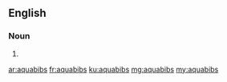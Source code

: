 ==English==

===Noun===
{{head|en|plural}}

# {{plural of|aquabib|lang=en|nocat=1}}

[[ar:aquabibs]]
[[fr:aquabibs]]
[[ku:aquabibs]]
[[mg:aquabibs]]
[[my:aquabibs]]